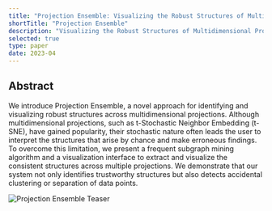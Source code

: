 ```yaml
---
title: "Projection Ensemble: Visualizing the Robust Structures of Multidimensional Projections"
shortTitle: "Projection Ensemble"
description: "Visualizing the Robust Structures of Multidimensional Projections"
selected: true
type: paper
date: 2023-04
---
```


## Abstract

We introduce Projection Ensemble, a novel approach for identifying and visualizing robust structures across multidimensional projections. Although multidimensional projections, such as t-Stochastic Neighbor Embedding (t-SNE), have gained popularity, their stochastic nature often leads the user to interpret the structures that arise by chance and make erroneous findings. To overcome this limitation, we present a frequent subgraph mining algorithm and a visualization interface to extract and visualize the consistent structures across multiple projections. We demonstrate that our system not only identifies trustworthy structures but also detects accidental clustering or separation of data points.

![Projection Ensemble Teaser](./projectionensemble.png)

